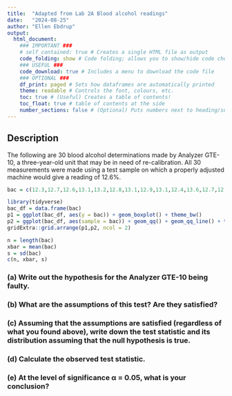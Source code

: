 ```yaml
---
title:  "Adapted from Lab 2A Blood alcohol readings" 
date:   "2024-08-25" 
author: "Ellen Ebdrup" 
output: 
  html_document: 
    ### IMPORTANT ###
    # self_contained: true # Creates a single HTML file as output
    code_folding: show # Code folding; allows you to show/hide code chunks
    ### USEFUL ###
    code_download: true # Includes a menu to download the code file
    ### OPTIONAL ###
    df_print: paged # Sets how dataframes are automatically printed
    theme: readable # Controls the font, colours, etc.
    toc: true # (Useful) Creates a table of contents!
    toc_float: true # table of contents at the side
    number_sections: false # (Optional) Puts numbers next to heading/subheadings
---
```


## Description

The following are 30 blood alcohol determinations made by Analyzer GTE-10, a three-year-old unit that may be in need of re-calibration. All 30 measurements were made using a test sample on which a properly adjusted machine would give a reading of 12.6%.


```r
bac = c(12.3,12.7,12.6,13.1,13.2,12.8,13.1,12.9,13.1,12.4,13.6,12.7,12.6,13.1,12.4, + 12.6,13.3,12.6,12.4,13.1,12.9,12.6,12.7,12.5,12.4,12.4,12.6,12.7,12.4,12.9)

```



```r
library(tidyverse)
bac_df = data.frame(bac)
p1 = ggplot(bac_df, aes(y = bac)) + geom_boxplot() + theme_bw()
p2 = ggplot(bac_df, aes(sample = bac)) + geom_qq() + geom_qq_line() + theme_bw()
gridExtra::grid.arrange(p1,p2, ncol = 2)
```


```r
n = length(bac)
xbar = mean(bac)
s = sd(bac)
c(n, xbar, s)
```


### (a) Write out the hypothesis for the Analyzer GTE-10 being faulty.



### (b) What are the assumptions of this test? Are they satisfied?



### (c) Assuming that the assumptions are satisfied (regardless of what you found above), write down the test statistic and its distribution assuming that the null hypothesis is true.



### (d) Calculate the observed test statistic.



### (e) At the level of significance α = 0.05, what is your conclusion?


